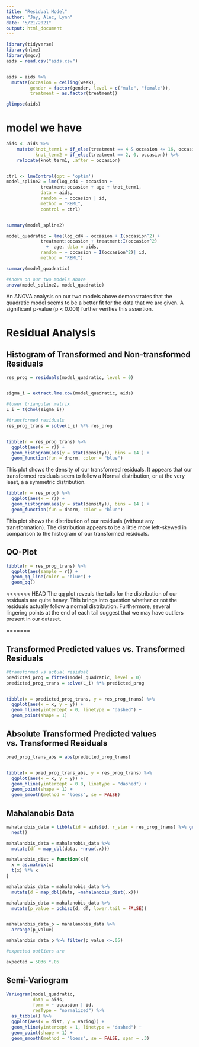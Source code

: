 ```yaml
---
title: "Residual Model"
author: "Jay, Alec, Lynn"
date: "5/21/2021"
output: html_document
---
```

```r
library(tidyverse)
library(nlme)
library(mgcv)
aids = read.csv("aids.csv")


aids = aids %>% 
  mutate(occasion = ceiling(week),
         gender = factor(gender, level = c("male", "female")),
         treatment = as.factor(treatment))

glimpse(aids)
```

# model we have

```r
aids <- aids %>% 
    mutate(knot_term1 = if_else(treatment == 4 & occasion <= 16, occasion^2, occasion),
           knot_term2 = if_else(treatment == 2, 0, occasion)) %>% 
    relocate(knot_term1, .after = occasion)


ctrl <- lmeControl(opt = 'optim')
model_spline2 = lme(log_cd4 ~ occasion + 
             treatment:occasion + age + knot_term1,
             data = aids,
             random = ~ occasion | id,
             method = "REML",
             control = ctrl)


summary(model_spline2)

```

```r
model_quadratic = lme(log_cd4 ~ occasion + I(occasion^2) + 
             treatment:occasion + treatment:I(occasion^2)
               +  age, data = aids,
             random = ~ occasion + I(occasion^2)| id,
             method = "REML")

summary(model_quadratic)
```

```r
#Anova on our two models above
anova(model_spline2, model_quadratic)
```
An ANOVA analysis on our two models above demonstrates that the quadratic model seems to be a better fit for the data that we are given. A significant p-value (p < 0.001) further verifies this assertion. 

# Residual Analysis  

## Histogram of Transformed and Non-transformed Residuals  
```r

res_prog = residuals(model_quadratic, level = 0)


sigma_i = extract.lme.cov(model_quadratic, aids)

#lower triangular matrix
L_i = t(chol(sigma_i))

#transformed residuals
res_prog_trans = solve(L_i) %*% res_prog


tibble(r = res_prog_trans) %>% 
  ggplot(aes(x = r)) +
  geom_histogram(aes(y = stat(density)), bins = 14 ) +
  geom_function(fun = dnorm, color = "blue")
```
This plot shows the density of our transformed residuals. It appears that our transformed residuals seem to follow a Normal distribution, or at the very least, a a symmetric distribution. 



```r
tibble(r = res_prog) %>% 
  ggplot(aes(x = r)) +
  geom_histogram(aes(y = stat(density)), bins = 14 ) +
  geom_function(fun = dnorm, color = "blue")
```
This plot shows the distribution of our residuals (without any transformation). The distribution appears to be a little more left-skewed in comparison to the histogram of our transformed residuals. 

## QQ-Plot  
```r
tibble(r = res_prog_trans) %>% 
  ggplot(aes(sample = r)) + 
  geom_qq_line(color = "blue") +
  geom_qq()
```
<<<<<<< HEAD
The qq plot reveals the tails for the distribution of our residuals are quite heavy. This brings into question whether or not the residuals actually follow a normal distribution. Furthermore, several lingering points at the end of each tail suggest that we may have outliers present in our dataset. 

=======

## Transformed Predicted values vs. Transformed Residuals  
```r
#transformed vs actual residual
predicted_prog = fitted(model_quadratic, level = 0)
predicted_prog_trans = solve(L_i) %*% predicted_prog


tibble(x = predicted_prog_trans, y = res_prog_trans) %>% 
  ggplot(aes(x = x, y = y)) +
  geom_hline(yintercept = 0, linetype = "dashed") + 
  geom_point(shape = 1)
```

## Absolute Transformed Predicted values vs. Transformed Residuals  
```r
pred_prog_trans_abs = abs(predicted_prog_trans)


tibble(x = pred_prog_trans_abs, y = res_prog_trans) %>% 
  ggplot(aes(x = x, y = y)) +
  geom_hline(yintercept = 0.8, linetype = "dashed") + 
  geom_point(shape = 1) +
  geom_smooth(method = "loess", se = FALSE)
```

## Mahalanobis Data  
```r
mahalanobis_data = tibble(id = aids$id, r_star = res_prog_trans) %>% group_by(id) %>% 
  nest()

mahalanobis_data = mahalanobis_data %>% 
  mutate(df = map_dbl(data, ~nrow(.x)))

mahalanobis_dist = function(x){
  x = as.matrix(x)
  t(x) %*% x
}

mahalanobis_data = mahalanobis_data %>% 
  mutate(d = map_dbl(data, ~mahalanobis_dist(.x)))

mahalanobis_data = mahalanobis_data %>% 
  mutate(p_value = pchisq(d, df, lower.tail = FALSE))


mahalanobis_data_p = mahalanobis_data %>% 
  arrange(p_value)

mahalanobis_data_p %>% filter(p_value <=.05)

```

```r
#expected outliers are

expected = 5036 *.05
```

## Semi-Variogram  
```r
Variogram(model_quadratic,
          data = aids,
          form = ~ occasion | id,
          resType = "normalized") %>% 
  as_tibble() %>% 
  ggplot(aes(x = dist, y = variog)) + 
  geom_hline(yintercept = 1, linetype = "dashed") +
  geom_point(shape = 1) +
  geom_smooth(method = "loess", se = FALSE, span = .3)
```

